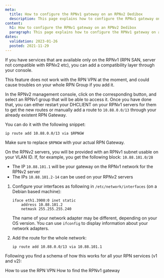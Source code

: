 ```yaml
---
meta:
  title: How to configure the RPNv1 gateway on an RPNv2 Dedibox
  description: This page explains how to configure the RPNv1 gateway on a Dedibox
content:
  h1: How to configure the RPNv1 gateway on an RPNv2 Dedibox
  paragraph: This page explains how to configure the RPNv1 gateway on a Dedibox
dates:
  validation: 2023-01-26
  posted: 2021-11-29
---
```



If you have services that are available only on the RPNv1 (RPN SAN, server not compatible with RPNv2 etc), you can add a compatibility layer through your console.

<Message type="important">

This feature does not work with the RPN VPN at the moment, and could cause troubles on your whole RPN Group if you add it.

</Message>

In the RPNv2 management console, click on the corresponding button, and select an RPNv1 group that will be able to access it.
Once you have done that, you can either restart your DHCLIENT on your RPNv1 servers for them to get the new routes or manually add a route to `10.88.0.0/13` through your already existent RPN Gateway.

You can do it with the following snippet:

```
ip route add 10.88.0.0/13 via $RPNGW
```

<Message type="note">

Make sure to replace `$RPNGW` with your actual RPN Gateway.

</Message>

On the RPNv2 servers, you will be provided with an RPNv1 subnet usable on your VLAN ID. If, for example, you get the following block: `10.88.101.0/28`

* The IP `10.88.101.1` will be your gateway on the RPNv1 network for the RPNv2 server
* The IPs `10.88.101.2-14` can be used on your RPNv2 servers

1. Configure your interfaces as following in `/etc/network/interfaces` (on a Debian based machine):

    ```
    iface eth1.3900:0 inet static
        address 10.88.101.2
        netmask 255.255.255.240
    ```

    <Message type="note">

    The name of your network adapter may be different, depending on your OS version. You can use `ifconfig` to display information about your network adapters. 

    </Message>

2. Add the route for the whole network:

    ```
    ip route add 10.88.0.0/13 via 10.88.101.1
    ```

Following you find a schema of how this works for all your RPN services (v1 and v2):

<Lightbox src="scaleway_rpnv1_gateway.webp" alt="" />


<Navigation title="See Also">
  <PreviousButton to="/dedibox-network/rpn/how-to/use-rpn-vpn/">How to use the RPN VPN</PreviousButton>
  <NextButton to="/dedibox-network/rpn/how-to/find-rpn-gateway/">How to find the RPNv1 gateway</NextButton>
</Navigation>